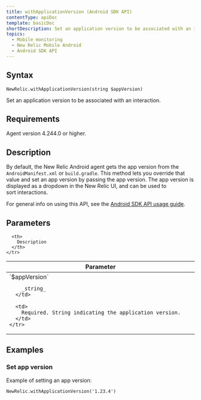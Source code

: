 ```yaml
---
title: withApplicationVersion (Android SDK API)
contentType: apiDoc
template: basicDoc
shortDescription: Set an application version to be associated with an interaction.
topics:
  - Mobile monitoring
  - New Relic Mobile Android
  - Android SDK API
---
```


## Syntax

```
NewRelic.withApplicationVersion(string $appVersion)
```

Set an application version to be associated with an interaction.

## Requirements

Agent version 4.244.0 or higher.

## Description

By default, the New Relic Android agent gets the app version from the `AndroidManifest.xml` or `build.gradle`. This method lets you override that value and set an app version by passing the app version. The app version is displayed as a dropdown in the New Relic UI, and can be used to sort interactions.

For general info on using this API, see the [Android SDK API usage guide](/docs/mobile-monitoring/new-relic-mobile-android/install-configure/work-android-sdk-api).

## Parameters

<Table>
  <thead>
    <tr>
      <th width="25%">
        Parameter
      </th>

      <th>
        Description
      </th>
    </tr>
  </thead>

  <tbody>
    <tr>
      <td>
        `$appVersion`

        _string_
      </td>

      <td>
        Required. String indicating the application version.
      </td>
    </tr>
  </tbody>
</Table>

## Examples

### Set app version

Example of setting an app version:

```
NewRelic.withApplicationVersion('1.23.4')
```
